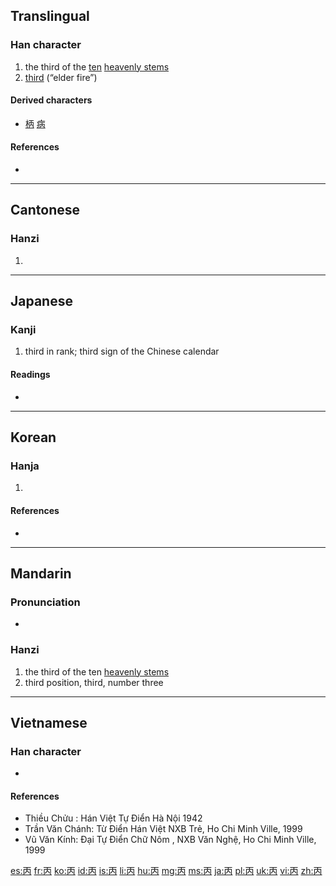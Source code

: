 ==Translingual==

===Han character===
{{Han char|rn=1|rad=一|as=04|sn=5|four=1022<sub>7</sub>|canj=一人月 (MOB)|ids=⿱[[一]][[内]]}}

# the third of the [[ten]] [[heavenly stem]]s
# [[third]] (“elder fire”)

====Derived characters====
* [[柄]] [[病]]

====References====
* {{Han ref|kx=0078.020|dkj=00035|dj=0156.040|hdz=10016.030|uh=4E19|ud=19993|bh=A4FE|bd=42238}}

----

==Cantonese==

===Hanzi===
{{yue-hanzi|jyut=[[bing2]]|y=bing2}}

# {{defn|lang=yue|sort=一04}}

----

==Japanese==

===Kanji===
{{ja-kanji|grade=c|rs=一04}}

# third in rank; third sign of the Chinese calendar

====Readings====
* {{ja-readings|on=[[へい]] (hei), [[ひょう]] (hyō)|kun=[[ひのえ]] (hinoe)}}

----

==Korean==

===Hanja===
{{ko-hanja|hangeul=병|rv=byeong|mr=pyŏng|eumhun=남녘|ehrv=namnyeok|ehmr=namnǒk'|ehy=}}

# {{defn|lang=ko|sort=一04}}

====References====
* {{Hanja ref|nav=9538}}

----

==Mandarin==

===Pronunciation===
* {{audio|Zh-bing.ogg|Audio}}

===Hanzi===
{{cmn-hanzi|pin=[[bǐng]] ([[bing3]])|wg=ping<sup>3</sup>}}

# the third of the ten [[w:Heavenly Stems|heavenly stems]]
# third position, third, number three

----

==Vietnamese==

===Han character===
{{vi-hantu|[[bính]], [[biếng]]|rs=一04}}
* {{defn|lang=vi|sort=一04}}

====References====
* Thiều Chửu : Hán Việt Tự Điển  Hà Nội 1942
* Trần Văn Chánh: Từ Điển Hán Việt NXB Trẻ, Ho Chi Minh Ville, 1999
* Vũ Văn Kính: Đại Tự Điển Chữ Nôm , NXB Văn Nghệ, Ho Chi Minh Ville, 1999

[[es:丙]]
[[fr:丙]]
[[ko:丙]]
[[id:丙]]
[[is:丙]]
[[li:丙]]
[[hu:丙]]
[[mg:丙]]
[[ms:丙]]
[[ja:丙]]
[[pl:丙]]
[[uk:丙]]
[[vi:丙]]
[[zh:丙]]